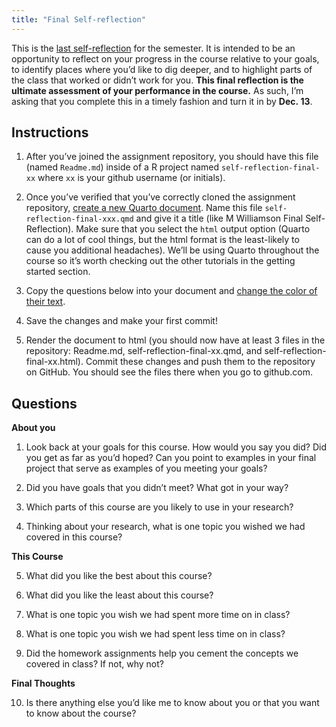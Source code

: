 ```yaml
---
title: "Final Self-reflection"
---
```


This is the [last self-reflection](https://classroom.github.com/a/2T785OPE) for the semester. It is intended to be an opportunity to reflect on your progress in the course relative to your goals, to identify places where you'd like to dig deeper, and to highlight parts of the class that worked or didn't work for you.  **This final reflection is the ultimate assessment of your performance in the course.** As such, I'm asking that you complete this in a timely fashion and turn it in by **Dec. 13**.

## Instructions

1. After you've joined the assignment repository, you should have this file (named `Readme.md`) inside of a R project named `self-reflection-final-xx` where `xx` is your github username (or initials). 

2. Once you've verified that you've correctly cloned the assignment repository, [create a new Quarto document](https://quarto.org/docs/get-started/authoring/rstudio.html). Name this file `self-reflection-final-xxx.qmd` and give it a title (like M Williamson Final Self-Reflection). Make sure that you select the `html` output option (Quarto can do a lot of cool things, but the html format is the least-likely to cause you additional headaches). We'll be using Quarto throughout the course so it's worth checking out the other tutorials in the getting started section.

3. Copy the questions below into your document and [change the color of their text](https://meghan.rbind.io/blog/quarto-slides/).

4. Save the changes and make your first commit!

5. Render the document to html (you should now have at least 3 files in the repository: Readme.md, self-reflection-final-xx.qmd, and self-reflection-final-xx.html). Commit these changes and push them to the repository on GitHub. You should see the files there when you go to github.com.

## Questions

**About you**

1. Look back at your goals for this course. How would you say you did? Did you get as far as you'd hoped? Can you point to examples in your final project that serve as examples of you meeting your goals?

2. Did you have goals that you didn't meet? What got in your way?

3. Which parts of this course are you likely to use in your research?

4. Thinking about your research, what is one topic you wished we had covered in this course?

**This Course**

5. What did you like the best about this course?

6. What did you like the least about this course?

7. What is one topic you wish we had spent more time on in class?

8. What is one topic you wish we had spent less time on in class?

9. Did the homework assignments help you cement the concepts we covered in class? If not, why not?

**Final Thoughts**

10. Is there anything else you'd like me to know about you or that you want to know about the course?